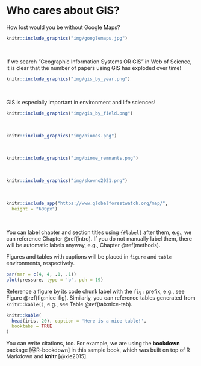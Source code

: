 # Who cares about GIS? {#intro}

How lost would you be without Google Maps?

```r
knitr::include_graphics("img/googlemaps.jpg")
```

<br>

If we search "Geographic Information Systems OR GIS" in Web of Science, it is clear that the number of papers using GIS has exploded over time!

```r
knitr::include_graphics("img/gis_by_year.png")
```

<br>

GIS is especially important in environment and life sciences!

```r
knitr::include_graphics("img/gis_by_field.png")
```

<br>

```r
knitr::include_graphics("img/biomes.png")
```

<br>

```r
knitr::include_graphics("img/biome_remnants.png")
```

<br>

```r
knitr::include_graphics("img/skowno2021.png")
```

<br>

```r
knitr::include_app("https://www.globalforestwatch.org/map/", 
  height = "600px")
```

<br>

You can label chapter and section titles using `{#label}` after them, e.g., we can reference Chapter \@ref(intro). If you do not manually label them, there will be automatic labels anyway, e.g., Chapter \@ref(methods).

Figures and tables with captions will be placed in `figure` and `table` environments, respectively.

```r
par(mar = c(4, 4, .1, .1))
plot(pressure, type = 'b', pch = 19)
```

Reference a figure by its code chunk label with the `fig:` prefix, e.g., see Figure \@ref(fig:nice-fig). Similarly, you can reference tables generated from `knitr::kable()`, e.g., see Table \@ref(tab:nice-tab).

```r
knitr::kable(
  head(iris, 20), caption = 'Here is a nice table!',
  booktabs = TRUE
)
```

You can write citations, too. For example, we are using the **bookdown** package [@R-bookdown] in this sample book, which was built on top of R Markdown and **knitr** [@xie2015].
